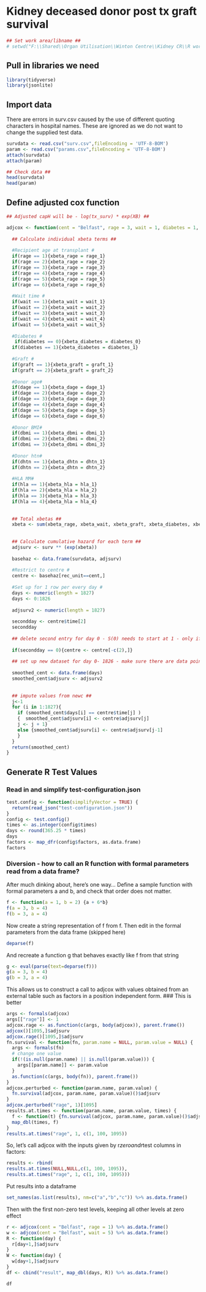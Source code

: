 # Kidney deceased donor post tx graft survival #
```r
## Set work area/libname ##
# setwd("F:\\Shared\\Organ Utilisation\\Winton Centre\\Kidney CR\\R work")
```
## Pull in libraries we need 
```r
library(tidyverse)
library(jsonlite)
```

## Import data ##
There are errors in surv.csv caused by the use of different quoting characters in
hospital names. These are ignored as we do not want to change the supplied test data.
```r
survdata <- read.csv("surv.csv",fileEncoding = 'UTF-8-BOM')
param <- read.csv("params.csv",fileEncoding = 'UTF-8-BOM')
attach(survdata)
attach(param)

## Check data ##
head(survdata)
head(param)
```

## Define adjusted cox function
```r
## Adjusted capH will be - log(tx_surv) * exp(XB) ##

adjcox <- function(cent = "Belfast", rage = 3, wait = 1, diabetes = 1, graft = 1, dage = 4, dbmi = 1, dhtn =2, hla = 1) {
  
  ## Calculate individual xbeta terms ##
  
  #Recipient age at transplant #
  if(rage == 1){xbeta_rage = rage_1}
  if(rage == 2){xbeta_rage = rage_2}
  if(rage == 3){xbeta_rage = rage_3}
  if(rage == 4){xbeta_rage = rage_4}
  if(rage == 5){xbeta_rage = rage_5}
  if(rage == 6){xbeta_rage = rage_6}
  
  #Wait time #
  if(wait == 1){xbeta_wait = wait_1}
  if(wait == 2){xbeta_wait = wait_2}
  if(wait == 3){xbeta_wait = wait_3}
  if(wait == 4){xbeta_wait = wait_4}
  if(wait == 5){xbeta_wait = wait_5}
  
  #Diabetes #
   if(diabetes == 0){xbeta_diabetes = diabetes_0}
  if(diabetes == 1){xbeta_diabetes = diabetes_1}
  
  #Graft #
  if(graft == 1){xbeta_graft = graft_1}
  if(graft == 2){xbeta_graft = graft_2}
 
  #Donor age#
  if(dage == 1){xbeta_dage = dage_1}
  if(dage == 2){xbeta_dage = dage_2}
  if(dage == 3){xbeta_dage = dage_3}
  if(dage == 4){xbeta_dage = dage_4}
  if(dage == 5){xbeta_dage = dage_5}
  if(dage == 6){xbeta_dage = dage_6}
  
  #Donor BMI#
  if(dbmi == 1){xbeta_dbmi = dbmi_1}
  if(dbmi == 2){xbeta_dbmi = dbmi_2}
  if(dbmi == 3){xbeta_dbmi = dbmi_3}
  
  #Donor htn#
  if(dhtn == 1){xbeta_dhtn = dhtn_1}
  if(dhtn == 2){xbeta_dhtn = dhtn_2}
  
  #HLA MM#
  if(hla == 1){xbeta_hla = hla_1}
  if(hla == 2){xbeta_hla = hla_2}
  if(hla == 3){xbeta_hla = hla_3}
  if(hla == 4){xbeta_hla = hla_4}
  
  
  ## Total xbetas ##
  xbeta <- sum(xbeta_rage, xbeta_wait, xbeta_graft, xbeta_diabetes, xbeta_dage, xbeta_dbmi, xbeta_dhtn, xbeta_hla)
  
  
  ## Calculate cumulative hazard for each term ##
  adjsurv <- surv ** (exp(xbeta))
  
  basehaz <- data.frame(survdata, adjsurv)
  
  #Restrict to centre #
  centre <- basehaz[rec_unit==cent,]
  
  #Set up for 1 row per every day #
  days <- numeric(length = 1827)
  days <- 0:1826
  
  adjsurv2 <- numeric(length = 1827)
  
  secondday <- centre$time[2]
  secondday
  
  ## delete second entry for day 0 - S(0) needs to start at 1 - only if second time entry is 0 ##
  
  if(secondday == 0){centre <- centre[-c(2),]}
  
  ## set up new dataset for day 0- 1826 - make sure there are data points for every day ##
  
  smoothed_cent <- data.frame(days)
  smoothed_cent$adjsurv <- adjsurv2
  
  
  ## impute values from newc ##
  j<-1
  for (i in 1:1827){
    if (smoothed_cent$days[i] == centre$time[j] )
    {  smoothed_cent$adjsurv[i] <- centre$adjsurv[j]
    j <- j + 1}
    else {smoothed_cent$adjsurv[i] <- centre$adjsurv[j-1]
    }
  }
  return(smoothed_cent)
}
```
## Generate R Test Values
### Read in and simplify test-configuration.json 
```r
test.config <- function(simplifyVector = TRUE) {
  return(read_json("test-configuration.json"))
}
config <- test.config()
times <- as.integer(config$times)
days <- round(365.25 * times)
days
factors <- map_dfr(config$factors, as.data.frame)
factors

```
### Diversion - how to call an R function with formal parameters read from a data frame?
After much dinking about, here's one way...
Define a sample function with formal parameters a and b, and check that order does not matter.
```r
f <- function(a = 1, b = 2) {a + 6*b}
f(a = 3, b = 4)
f(b = 3, a = 4)
```
Now create a string representation of f from f. Then edit in the formal parameters from the data frame (skipped here)
```r
deparse(f)
```
And recreate a function g that behaves exactly like f from that string
```r
g <- eval(parse(text=deparse(f)))
g(a = 3, b = 4)
g(b = 3, a = 4)
```
This allows us to construct a call to adjcox with values obtained from an external table such as factors in a position independent form.
### This is better
```r
args <- formals(adjcox)
args[["rage"]] <- 1
adjcox.rage <- as.function(c(args, body(adjcox)), parent.frame())
adjcox()[1095,]$adjsurv
adjcox.rage()[1095,]$adjsurv
fn.survival <- function(fn, param.name = NULL, param.value = NULL) {
  args <- formals(fn)
  # change one value
  if(!(is.null(param.name) || is.null(param.value))) {
    args[[param.name]] <- param.value
  }
  as.function(c(args, body(fn)), parent.frame())
}
adjcox.perturbed <- function(param.name, param.value) {
  fn.survival(adjcox, param.name, param.value)()$adjsurv
}
adjcox.perturbed("rage", 1)[1095]
results.at.times <- function(param.name, param.value, times) {
  f <- function(t) {fn.survival(adjcox, param.name, param.value)()$adjsurv[t]}
  map_dbl(times, f)
}
results.at.times("rage", 1, c(1, 100, 1095))
```

So, let's call adjcox with the inputs given by r$zero and r$test columns in factors:
```r

results <- rbind(
results.at.times(NULL,NULL,c(1, 100, 1095)),
results.at.times("rage", 1, c(1, 100, 1095)))

```
Put results into a dataframe

```r
set_names(as.list(results), nm=c("a","b","c")) %>% as.data.frame()

```
Then with the first non-zero test levels, keeping all other levels at zero effect
```r
r <- adjcox(cent = "Belfast", rage = 1) %>% as.data.frame()
w <- adjcox(cent = "Belfast", wait = 5) %>% as.data.frame()
R <- function(day) {
  r[day+1,]$adjsurv
}
W <- function(day) {
  w[day+1,]$adjsurv
}
df <- cbind("result", map_dbl(days, R)) %>% as.data.frame()

df
```

<!-- Eliding the plot
test <- adjcox (cent = "Belfast", rage = 3, wait = 1, diabetes = 1, graft = 1, dage = 4, dbmi = 1, dhtn =2, hla = 1 )

#Plotting the output #
plot(y = test$adjsurv, x = test$days, ylab = "Survival", xlab = "Time (days)", ylim = c(0, 1), col = "red")
-->
